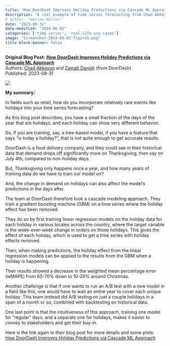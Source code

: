 ```yaml
---
title: "How DoorDash Improves Holiday Predictions via Cascade ML Approach"
description: 'A real example of time series forecasting from Chad Akkoyun and Zainab Danish at DoorDash'
# author: "Harlow Malloc"
date: "2023-08-31"
date-modified: "2024-06-02"
categories: ['time series', 'real-life use cases']
image: "Screenshot-2024-06-03-figure5.png"
title-block-banner: false
---
```


::: {.hero-banner}
::: {.hero-text}
**Original Blog Post:**
**[How DoorDash Improves Holiday Predictions via Cascade ML Approach](https://doordash.engineering/2023/08/31/how-doordash-improves-holiday-predictions-via-cascade-ml-approach/)** <br>
Authors: [Chad Akkoyun](https://www.linkedin.com/in/cagri-chad-akkoyun/) and
    [Zainab Danish](https://www.linkedin.com/in/zainab-danish1/) (from
    DoorDash) <br>
Published: 2023-08-31
:::
::: {.hero-image}
![](Screenshot-2024-06-03-figure5.png)
:::
:::

**My summary:**

In fields such as retail, how do you incorporate relatively rare events like holidays into your time series forecasting?

As this blog post describes, you have a small fraction of the days of the year that are holidays, and each holiday can show very different behavior.

So, if you are training, say, a tree-based model, if you have a feature that says "is today a holiday?", that is not quite enough to get accurate results.

DoorDash is a food delivery company, and they could see in their historical data that demand drops off significantly more on Thanksgiving, then say on July 4th, compared to non-holiday days.

But, Thanksgiving only happens once a year, and how many years of training data do we have to train our model on?

And, the change in demand on holidays can also affect the model's predictions in the days after.

The team at DoorDash therefore took a cascade modeling approach. They train a gradient boosting machine (GBM) on a time series where the holiday effect has been removed.

They do so by first training linear regression models on the holiday data for each holiday in various locales across the country, where the target variable is the week-over-week change in orders on those holidays. This gives the effect of each holiday, which is used to get a time series with holiday effects removed.

Then, when making predictions, the holiday effect from the linear regression models can be applied to the results from the GBM when a holiday is happening.

Their results showed a decrease in the weighted mean percentage error (wMAPE) from 60-70% down to 10-20% around Christmas.

Another challenge is that if one wants to run an A/B test with a new model in a field like this, one would have to wait an entire year to cover each unique holiday. This team instead did A/B testing on just a couple holidays in a span of a month or so, combined with backtesting on historical data.

One last point is that the intuitiveness of this approach, training one model for "regular" days, and a separate one for holidays, makes it easier to convey to stakeholders and get their buy-in.

Here is the link again to their blog post for more details and some plots:
[How DoorDash Improves Holiday Predictions via Cascade ML Approach](https://doordash.engineering/2023/08/31/how-doordash-improves-holiday-predictions-via-cascade-ml-approach/)

